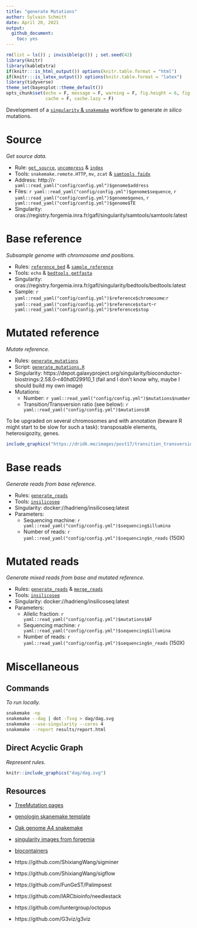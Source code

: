 ```yaml
---
title: "generate Mutations"
author: Sylvain Schmitt
date: April 20, 2021
output:
  github_document: 
    toc: yes
---
```


```r
rm(list = ls()) ; invisible(gc()) ; set.seed(42)
library(knitr)
library(kableExtra)
if(knitr:::is_html_output()) options(knitr.table.format = "html") 
if(knitr:::is_latex_output()) options(knitr.table.format = "latex") 
library(tidyverse)
theme_set(bayesplot::theme_default())
opts_chunk$set(echo = F, message = F, warning = F, fig.height = 6, fig.width = 8,
               cache = F, cache.lazy = F)
```

Development of a [`singularity` & `snakemake`](https://github.com/sylvainschmitt/snakemake_singularity) workflow to generate *in silico* mutations.

# Source

*Get source data.*

* Rule: [`get_source`](https://github.com/sylvainschmitt/generateMutations/blob/main/rules/get_source.smk), [`uncompress`](https://github.com/sylvainschmitt/generateMutations/blob/main/rules/uncompress.smk) & [`index`](https://github.com/sylvainschmitt/generateMutations/blob/main/rules/index.smk)
* Tools: `snakemake.remote.HTTP`, `mv`, `zcat` & [`samtools faidx`](http://www.htslib.org/doc/samtools-faidx.html)
* Address: http://`r yaml::read_yaml("config/config.yml")$genome$address`
* Files: `r yaml::read_yaml("config/config.yml")$genome$sequence`, `r yaml::read_yaml("config/config.yml")$genome$genes`, `r yaml::read_yaml("config/config.yml")$genome$TE`
* Singularity: oras://registry.forgemia.inra.fr/gafl/singularity/samtools/samtools:latest

# **Base** reference

*Subsample genome with chromosome and positions.*

* Rules: [`reference_bed`](https://github.com/sylvainschmitt/generateMutations/blob/main/rules/reference_bed.smk) & [`sample_reference`](https://github.com/sylvainschmitt/generateMutations/blob/main/rules/sample_reference.smk)
* Tools: `echo` & [`bedtools getfasta`](https://bedtools.readthedocs.io/en/latest/content/tools/getfasta.html)
* Singularity: oras://registry.forgemia.inra.fr/gafl/singularity/bedtools/bedtools:latest
* Sample: `r yaml::read_yaml("config/config.yml")$reference$chromosome`:`r yaml::read_yaml("config/config.yml")$reference$start`-`r yaml::read_yaml("config/config.yml")$reference$stop`

# **Mutated** reference

*Mutate reference.*

* Rules: [`generate_mutations`](https://github.com/sylvainschmitt/generateMutations/blob/main/rules/generate_mutations.smk)
* Script: [`generate_mutations.R`](https://bedtools.readthedocs.io/en/latest/content/scripts/generate_mutations.R)
* Singularity: https://depot.galaxyproject.org/singularity/bioconductor-biostrings:2.58.0--r40hd029910_1 (fail and I don't know why, maybe I should build my own image)
* Mutations:
    * Number: `r yaml::read_yaml("config/config.yml")$mutations$number`
    * Transition/Transversion ratio (see below): `r yaml::read_yaml("config/config.yml")$mutations$R`

To be upgraded on several chromosomes and with annotation (beware R might start to be slow for such a task): transposable elements, heterosigozity, genes.

```r
include_graphics("https://dridk.me/images/post17/transition_transversion.png")
```

# **Base** reads

*Generate reads from base reference.*

* Rules: [`generate_reads`](https://github.com/sylvainschmitt/generateMutations/blob/main/rules/generate_reads.smk)
* Tools: [`insilicoseq`](https://insilicoseq.readthedocs.io/en/latest/)
* Singularity:  docker://hadrieng/insilicoseq:latest
* Parameters:
    * Sequencing machine: `r yaml::read_yaml("config/config.yml")$sequencing$illumina` 
    * Number of reads: `r yaml::read_yaml("config/config.yml")$sequencing$n_reads` (150X)

# **Mutated** reads

*Generate mixed reads from base and mutated reference.*

* Rules: [`generate_reads`](https://github.com/sylvainschmitt/generateMutations/blob/main/rules/generate_reads.smk) & [`merge_reads`](https://github.com/sylvainschmitt/generateMutations/blob/main/rules/merge_reads.smk)
* Tools: [`insilicoseq`](https://insilicoseq.readthedocs.io/en/latest/)
* Singularity:  docker://hadrieng/insilicoseq:latest
* Parameters:
    * Allelic fraction: `r yaml::read_yaml("config/config.yml")$mutations$AF` 
    * Sequencing machine: `r yaml::read_yaml("config/config.yml")$sequencing$illumina` 
    * Number of reads: `r yaml::read_yaml("config/config.yml")$sequencing$n_reads` (150X)
        
# Miscellaneous

## Commands

*To run locally.*

```bash
snakemake -np 
snakemake --dag | dot -Tsvg > dag/dag.svg
snakemake --use-singularity --cores 4
snakemake --report results/report.html
```

## Direct Acyclic Graph

*Represent rules.*

```r
knitr::include_graphics("dag/dag.svg")
```

## Resources

* [TreeMutation pages](https://treemutation.netlify.app/mutations-detection.html#in-silico-mutations)
* [genologin skanemake template](https://forgemia.inra.fr/bios4biol/workflows/-/tree/06c6a5cb3206a594f9a535ba8d3df3e64682a8bc/Snakemake/template_dev)
* [Oak genome A4 snakemake](https://forgemia.inra.fr/genome_a4/genome_a4)
* [singularity images from forgemia](https://forgemia.inra.fr/gafl/singularity)
* [biocontainers](https://biocontainers.pro/tools/bioconductor-biostrings)

* https://github.com/ShixiangWang/sigminer
* https://github.com/ShixiangWang/sigflow
* https://github.com/FunGeST/Palimpsest
* https://github.com/IARCbioinfo/needlestack
* https://github.com/luntergroup/octopus
* https://github.com/G3viz/g3viz
